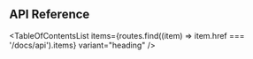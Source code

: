 
<Head>
  <title>API Reference - Material React Table V2 Docs</title>
</Head>

## API Reference

<TableOfContentsList
  items={routes.find((item) => item.href === '/docs/api').items}
  variant="heading"
/>
